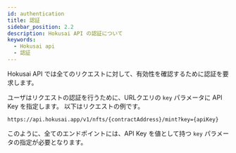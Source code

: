 ```yaml
---
id: authentication
title: 認証
sidebar_position: 2.2
description: Hokusai API の認証について
keywords:
  - Hokusai api
  - 認証
---
```


Hokusai API では全てのリクエストに対して、有効性を確認するために認証を要求します。

ユーザはリクエストの認証を行うために、URLクエリの `key` パラメータに API Key を指定します。
以下はリクエストの例です。

```:bash
https://api.hokusai.app/v1/nfts/{contractAddress}/mint?key={apiKey}
```

このように、全てのエンドポイントには、API Key を値として持つ `key` パラメータの指定が必要となります。
